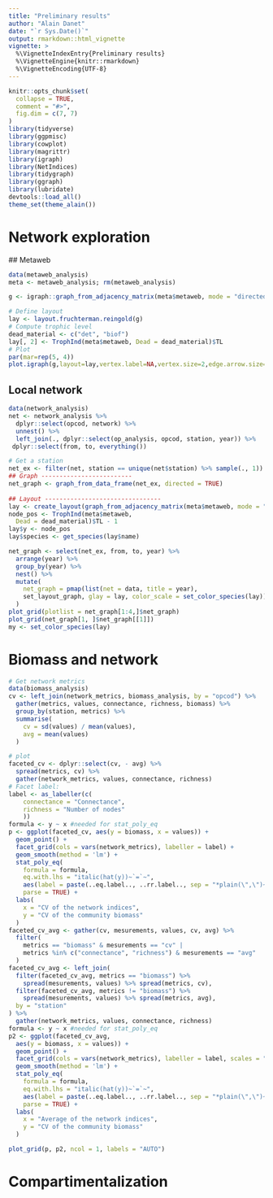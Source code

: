 ```yaml
---
title: "Preliminary results"
author: "Alain Danet"
date: "`r Sys.Date()`"
output: rmarkdown::html_vignette
vignette: >
  %\VignetteIndexEntry{Preliminary results}
  %\VignetteEngine{knitr::rmarkdown}
  %\VignetteEncoding{UTF-8}
---
```


```r
knitr::opts_chunk$set(
  collapse = TRUE,
  comment = "#>",
  fig.dim = c(7, 7)
)
library(tidyverse)
library(ggpmisc)
library(cowplot)
library(magrittr)
library(igraph)
library(NetIndices)
library(tidygraph)
library(ggraph)
library(lubridate)
devtools::load_all()
theme_set(theme_alain())
```

# Network exploration 

## Metaweb

```r
data(metaweb_analysis)
meta <- metaweb_analysis; rm(metaweb_analysis)

g <- igraph::graph_from_adjacency_matrix(meta$metaweb, mode = "directed")

# Define layout
lay <- layout.fruchterman.reingold(g)
# Compute trophic level
dead_material <- c("det", "biof")
lay[, 2] <- TrophInd(meta$metaweb, Dead = dead_material)$TL
# Plot
par(mar=rep(5, 4))
plot.igraph(g,layout=lay,vertex.label=NA,vertex.size=2,edge.arrow.size=.5,edge.width=.5)

```

## Local network

```r
data(network_analysis)
net <- network_analysis %>%
  dplyr::select(opcod, network) %>%
  unnest() %>%
  left_join(., dplyr::select(op_analysis, opcod, station, year)) %>%
 dplyr::select(from, to, everything())

# Get a station
net_ex <- filter(net, station == unique(net$station) %>% sample(., 1))
## Graph -------------------------
net_graph <- graph_from_data_frame(net_ex, directed = TRUE)
 
## Layout --------------------------------
lay <- create_layout(graph_from_adjacency_matrix(meta$metaweb, mode = "directed"), layout = "kk")
node_pos <- TrophInd(meta$metaweb,
  Dead = dead_material)$TL - 1
lay$y <- node_pos
lay$species <- get_species(lay$name)

net_graph <- select(net_ex, from, to, year) %>%
  arrange(year) %>%
  group_by(year) %>%
  nest() %>%
  mutate(
    net_graph = pmap(list(net = data, title = year), 
    set_layout_graph, glay = lay, color_scale = set_color_species(lay))
  )
plot_grid(plotlist = net_graph[1:4,]$net_graph)
plot_grid(net_graph[1, ]$net_graph[[1]])
my <- set_color_species(lay)
```

# Biomass and network 

```r
# Get network metrics
data(biomass_analysis)
cv <- left_join(network_metrics, biomass_analysis, by = "opcod") %>%
  gather(metrics, values, connectance, richness, biomass) %>%
  group_by(station, metrics) %>%
  summarise(
    cv = sd(values) / mean(values),
    avg = mean(values)
  )

# plot
faceted_cv <- dplyr::select(cv, - avg) %>%
  spread(metrics, cv) %>%
  gather(network_metrics, values, connectance, richness)
# Facet label:
label <- as_labeller(c(
    connectance = "Connectance",
    richness = "Number of nodes"
    ))
formula <- y ~ x #needed for stat_poly_eq
p <- ggplot(faceted_cv, aes(y = biomass, x = values)) +
  geom_point() +
  facet_grid(cols = vars(network_metrics), labeller = label) +
  geom_smooth(method = 'lm') +
  stat_poly_eq(
    formula = formula,
    eq.with.lhs = "italic(hat(y))~`=`~",
    aes(label = paste(..eq.label.., ..rr.label.., sep = "*plain(\",\")~")),
    parse = TRUE) +
  labs(
    x = "CV of the network indices",
    y = "CV of the community biomass"
  )
faceted_cv_avg <- gather(cv, mesurements, values, cv, avg) %>%
  filter(
    metrics == "biomass" & mesurements == "cv" |
    metrics %in% c("connectance", "richness") & mesurements == "avg"
  )
faceted_cv_avg <- left_join(
  filter(faceted_cv_avg, metrics == "biomass") %>%
    spread(mesurements, values) %>% spread(metrics, cv),
  filter(faceted_cv_avg, metrics != "biomass") %>%
    spread(mesurements, values) %>% spread(metrics, avg),
  by = "station"
) %>%
  gather(network_metrics, values, connectance, richness)
formula <- y ~ x #needed for stat_poly_eq
p2 <- ggplot(faceted_cv_avg,
  aes(y = biomass, x = values)) +
  geom_point() +
  facet_grid(cols = vars(network_metrics), labeller = label, scales = "free_x") +
  geom_smooth(method = 'lm') +
  stat_poly_eq(
    formula = formula,
    eq.with.lhs = "italic(hat(y))~`=`~",
    aes(label = paste(..eq.label.., ..rr.label.., sep = "*plain(\",\")~")),
    parse = TRUE) +
  labs(
    x = "Average of the network indices",
    y = "CV of the community biomass"
  )

plot_grid(p, p2, ncol = 1, labels = "AUTO")

```

# Compartimentalization

```r
```

